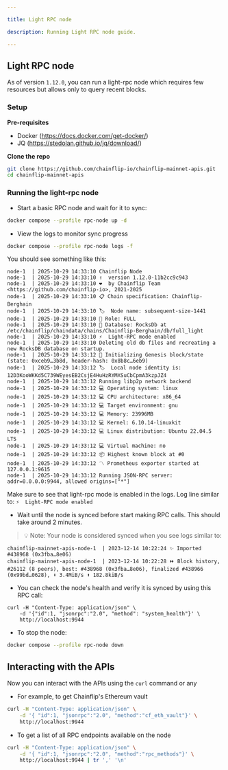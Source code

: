 ```yaml
---

title: Light RPC node

description: Running Light RPC node guide.

---
```



## Light RPC node

As of version `1.12.0`, you can run a light-rpc node which requires few resources but allows only to query recent blocks.



### Setup

**Pre-requisites**
- Docker (https://docs.docker.com/get-docker/)
- JQ (https://stedolan.github.io/jq/download/)

**Clone the repo**


```bash
git clone https://github.com/chainflip-io/chainflip-mainnet-apis.git
cd chainflip-mainnet-apis
```

### Running the light-rpc node

* Start a basic RPC node and wait for it to sync:
```bash
docker compose --profile rpc-node up -d
```

* View the logs to monitor sync progress
```bash
docker compose --profile rpc-node logs -f
```

You should see something like this:

```
node-1  | 2025-10-29 14:33:10 Chainflip Node
node-1  | 2025-10-29 14:33:10 ✌️  version 1.12.0-11b2cc9c943
node-1  | 2025-10-29 14:33:10 ❤️  by Chainflip Team <https://github.com/chainflip-io>, 2021-2025
node-1  | 2025-10-29 14:33:10 📋 Chain specification: Chainflip-Berghain
node-1  | 2025-10-29 14:33:10 🏷  Node name: subsequent-size-1441
node-1  | 2025-10-29 14:33:10 👤 Role: FULL
node-1  | 2025-10-29 14:33:10 💾 Database: RocksDb at /etc/chainflip/chaindata/chains/Chainflip-Berghain/db/full_light
node-1  | 2025-10-29 14:33:10 ⚡  Light-RPC mode enabled
node-1  | 2025-10-29 14:33:10 Deleting old db files and recreating a new RocksDB database on startup.
node-1  | 2025-10-29 14:33:12 🔨 Initializing Genesis block/state (state: 0xceb9…3b8d, header-hash: 0x8b8c…6eb9)
node-1  | 2025-10-29 14:33:12 🏷  Local node identity is: 12D3KooWKKd5C739WEyesEB2CsjE4HuHzRYMXSuCbCpmA3kzpJZ4
node-1  | 2025-10-29 14:33:12 Running libp2p network backend
node-1  | 2025-10-29 14:33:12 💻 Operating system: linux
node-1  | 2025-10-29 14:33:12 💻 CPU architecture: x86_64
node-1  | 2025-10-29 14:33:12 💻 Target environment: gnu
node-1  | 2025-10-29 14:33:12 💻 Memory: 23996MB
node-1  | 2025-10-29 14:33:12 💻 Kernel: 6.10.14-linuxkit
node-1  | 2025-10-29 14:33:12 💻 Linux distribution: Ubuntu 22.04.5 LTS
node-1  | 2025-10-29 14:33:12 💻 Virtual machine: no
node-1  | 2025-10-29 14:33:12 📦 Highest known block at #0
node-1  | 2025-10-29 14:33:12 〽️ Prometheus exporter started at 127.0.0.1:9615
node-1  | 2025-10-29 14:33:12 Running JSON-RPC server: addr=0.0.0.0:9944, allowed origins=["*"]
```

Make sure to see that light-rpc mode is enabled in the logs. Log line similar to: `⚡  Light-RPC mode enabled`

* Wait until the node is synced before start making RPC calls. This should take around 2 minutes.

> 💡 Note: Your node is considered synced when you see logs similar to:
```log
chainflip-mainnet-apis-node-1  | 2023-12-14 10:22:24 ✨ Imported #438968 (0x3fba…8e06)
chainflip-mainnet-apis-node-1  | 2023-12-14 10:22:28 ⏩ Block history, #26112 (8 peers), best: #438968 (0x3fba…8e06), finalized #438966 (0x99bd…0628), ⬇ 3.4MiB/s ⬆ 182.8kiB/s
```

* You can check the node's health and verify it is synced by using this RPC call:
```
curl -H "Content-Type: application/json" \
    -d '{"id":1, "jsonrpc":"2.0", "method": "system_health"}' \
    http://localhost:9944
```

* To stop the node:
```bash
docker compose --profile rpc-node down
```

## Interacting with the APIs

Now you can interact with the APIs using the `curl` command or any


* For example, to get Chainflip's Ethereum vault
```bash
curl -H "Content-Type: application/json" \
    -d '{ "id":1, "jsonrpc":"2.0", "method":"cf_eth_vault"}' \
    http://localhost:9944
```

* To get a list of all RPC endpoints available on the node
```bash
curl -H "Content-Type: application/json" \
    -d '{ "id":1, "jsonrpc":"2.0", "method":"rpc_methods"}' \
    http://localhost:9944 | tr ',' '\n'
```

